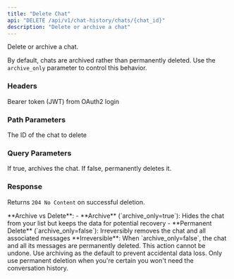 ```yaml
---
title: "Delete Chat"
api: "DELETE /api/v1/chat-history/chats/{chat_id}"
description: "Delete or archive a chat"
---
```


Delete or archive a chat.

By default, chats are archived rather than permanently deleted. Use the `archive_only` parameter to control this behavior.

### Headers

<ParamField header="Authorization" type="string" required>
  Bearer token (JWT) from OAuth2 login
</ParamField>

### Path Parameters

<ParamField path="chat_id" type="string" required>
  The ID of the chat to delete
</ParamField>

### Query Parameters

<ParamField query="archive_only" type="boolean" default={true}>
  If true, archives the chat. If false, permanently deletes it.
</ParamField>

### Response

Returns `204 No Content` on successful deletion.

<Info>
  **Archive vs Delete**: 
  - **Archive** (`archive_only=true`): Hides the chat from your list but keeps the data for potential recovery
  - **Permanent Delete** (`archive_only=false`): Irreversibly removes the chat and all associated messages
</Info>

<Warning>
  **Irreversible**: When `archive_only=false`, the chat and all its messages are permanently deleted. This action cannot be undone.
</Warning>

<Tip>
  Use archiving as the default to prevent accidental data loss. Only use permanent deletion when you're certain you won't need the conversation history.
</Tip>

